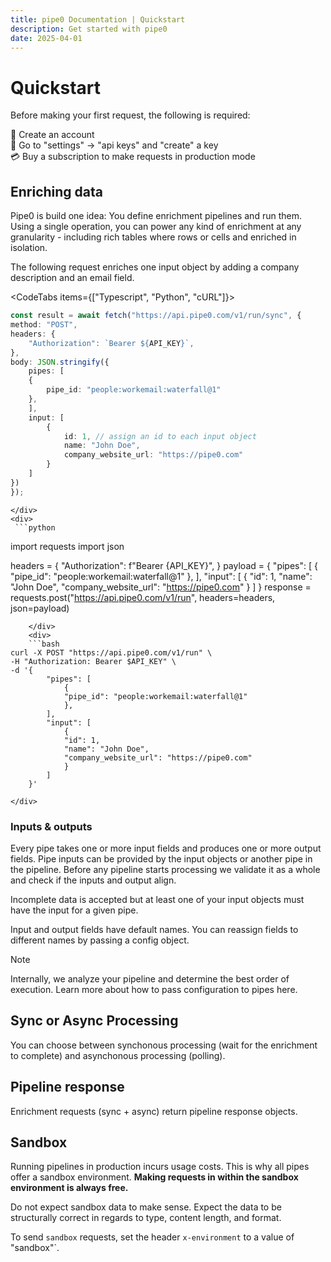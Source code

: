 ```yaml
---
title: pipe0 Documentation | Quickstart
description: Get started with pipe0
date: 2025-04-01
---
```



# Quickstart

Before making your first request, the following is required:

👾 Create an account <br />
🔑 Go to "settings" → "api keys" and "create" a key <br />
💳 Buy a subscription to make requests in production mode <br />

## Enriching data

Pipe0 is build one idea: You define enrichment <AppLink linkType="pipeline">pipelines</AppLink> and run them. Using a single operation, you can power any kind 
of enrichment at any granularity - including rich tables where rows or cells and enriched in isolation.

The following request enriches one <AppLink linkType="inputObject">input object</AppLink> by adding a company description
and an email field.

<CodeTabs items={["Typescript", "Python", "cURL"]}>
    <div>
```typescript
const result = await fetch("https://api.pipe0.com/v1/run/sync", {
method: "POST",
headers: {
    "Authorization": `Bearer ${API_KEY}`,
},
body: JSON.stringify({
    pipes: [
    {
        pipe_id: "people:workemail:waterfall@1"
    },
    ],
    input: [
        {
            id: 1, // assign an id to each input object
            name: "John Doe",
            company_website_url: "https://pipe0.com"
        }
    ]
})
});
```
    </div>
    <div>
     ```python
import requests
import json

headers = {
    "Authorization": f"Bearer {API_KEY}",
}
payload = {
    "pipes": [
        {
            "pipe_id": "people:workemail:waterfall@1"
        },
    ],
    "input": [
        {
            "id": 1,
            "name": "John Doe",
            "company_website_url": "https://pipe0.com"
        }
    ]
}
response = requests.post("https://api.pipe0.com/v1/run", headers=headers, json=payload)
```
    </div>
    <div>
    ```bash
curl -X POST "https://api.pipe0.com/v1/run" \
-H "Authorization: Bearer $API_KEY" \
-d '{
        "pipes": [
            {
            "pipe_id": "people:workemail:waterfall@1"
            },
        ],
        "input": [
            {
            "id": 1,
            "name": "John Doe",
            "company_website_url": "https://pipe0.com"
            }
        ]
    }'
```
    </div>
</CodeTabs>

### Inputs & outputs

Every pipe takes one or more input fields and produces one or more output fields. Pipe inputs 
can be provided by the input objects or another pipe in the pipeline. Before any pipeline 
starts processing we validate it as a whole and check if the inputs and output align.

Incomplete data is accepted but at least one of your input objects must have the input for a given pipe.

Input and output fields have default names. You can reassign fields to different names by passing a <AppLink linkType="pipe">config object</AppLink>.

> [!NOTE]
>
> Internally, we analyze your <AppLink linkType="pipeline">pipeline</AppLink>
> and determine the best order of execution. Learn more about how to pass configuration to pipes <AppLink linkType="pipe">here</AppLink>.

## Sync or Async Processing

You can choose between <AppLink linkType="syncProcessing">synchonous processing</AppLink> 
(wait for the enrichment to complete) and <AppLink linkType="asyncProcessing">asynchonous processing</AppLink> (polling).

## Pipeline response

Enrichment requests (sync + async) return <AppLink linkType="pipelineResponse">pipeline response</AppLink> objects.

## Sandbox

Running pipelines in production incurs usage costs. This is why all pipes offer a 
<AppLink linkType="testMode">sandbox environment</AppLink>. **Making requests in within the sandbox environment is always free.**

Do not expect sandbox data to make sense. Expect the data to be structurally 
correct in regards to type, content length, and format.

To send `sandbox` requests, set the header `x-environment` to a value of "sandbox"`.


